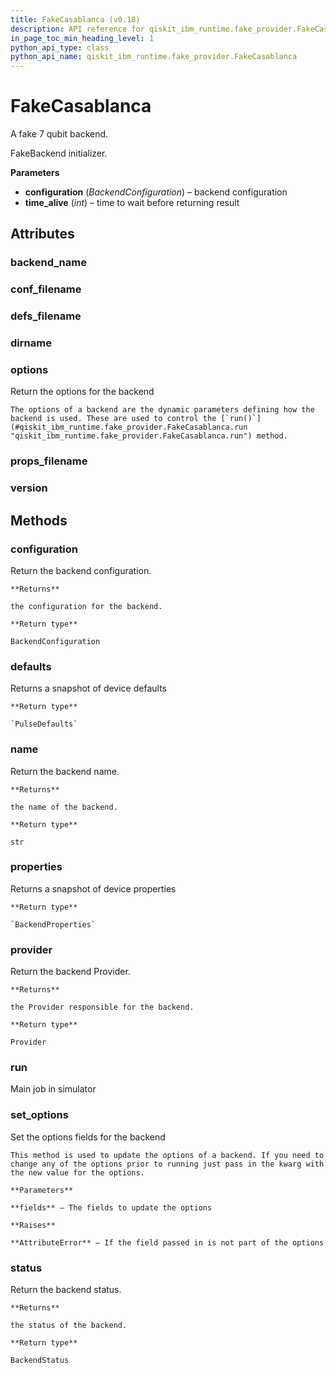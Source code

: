 ```yaml
---
title: FakeCasablanca (v0.18)
description: API reference for qiskit_ibm_runtime.fake_provider.FakeCasablanca in qiskit-ibm-runtime v0.18
in_page_toc_min_heading_level: 1
python_api_type: class
python_api_name: qiskit_ibm_runtime.fake_provider.FakeCasablanca
---
```


# FakeCasablanca

<Class id="qiskit_ibm_runtime.fake_provider.FakeCasablanca" isDedicatedPage={true} github="https://github.com/qiskit/qiskit-ibm-runtime/tree/stable/0.18/qiskit_ibm_runtime/fake_provider/backends/casablanca/fake_casablanca.py" signature="FakeCasablanca" modifiers="class">
  A fake 7 qubit backend.

  FakeBackend initializer.

  **Parameters**

  *   **configuration** (*BackendConfiguration*) – backend configuration
  *   **time\_alive** (*int*) – time to wait before returning result

  ## Attributes

  ### backend\_name

  <Attribute id="qiskit_ibm_runtime.fake_provider.FakeCasablanca.backend_name" attributeValue="'fake_casablanca'" />

  ### conf\_filename

  <Attribute id="qiskit_ibm_runtime.fake_provider.FakeCasablanca.conf_filename" attributeValue="'conf_casablanca.json'" />

  ### defs\_filename

  <Attribute id="qiskit_ibm_runtime.fake_provider.FakeCasablanca.defs_filename" attributeValue="'defs_casablanca.json'" />

  ### dirname

  <Attribute id="qiskit_ibm_runtime.fake_provider.FakeCasablanca.dirname" attributeValue="'/home/runner/work/qiskit-ibm-runtime/qiskit-ibm-runtime/qiskit_ibm_runtime/fake_provider/backends/casablanca'" />

  ### options

  <Attribute id="qiskit_ibm_runtime.fake_provider.FakeCasablanca.options">
    Return the options for the backend

    The options of a backend are the dynamic parameters defining how the backend is used. These are used to control the [`run()`](#qiskit_ibm_runtime.fake_provider.FakeCasablanca.run "qiskit_ibm_runtime.fake_provider.FakeCasablanca.run") method.
  </Attribute>

  ### props\_filename

  <Attribute id="qiskit_ibm_runtime.fake_provider.FakeCasablanca.props_filename" attributeValue="'props_casablanca.json'" />

  ### version

  <Attribute id="qiskit_ibm_runtime.fake_provider.FakeCasablanca.version" attributeValue="1" />

  ## Methods

  ### configuration

  <Function id="qiskit_ibm_runtime.fake_provider.FakeCasablanca.configuration" signature="configuration()">
    Return the backend configuration.

    **Returns**

    the configuration for the backend.

    **Return type**

    BackendConfiguration
  </Function>

  ### defaults

  <Function id="qiskit_ibm_runtime.fake_provider.FakeCasablanca.defaults" signature="defaults()">
    Returns a snapshot of device defaults

    **Return type**

    `PulseDefaults`
  </Function>

  ### name

  <Function id="qiskit_ibm_runtime.fake_provider.FakeCasablanca.name" signature="name()">
    Return the backend name.

    **Returns**

    the name of the backend.

    **Return type**

    str
  </Function>

  ### properties

  <Function id="qiskit_ibm_runtime.fake_provider.FakeCasablanca.properties" signature="properties()">
    Returns a snapshot of device properties

    **Return type**

    `BackendProperties`
  </Function>

  ### provider

  <Function id="qiskit_ibm_runtime.fake_provider.FakeCasablanca.provider" signature="provider()">
    Return the backend Provider.

    **Returns**

    the Provider responsible for the backend.

    **Return type**

    Provider
  </Function>

  ### run

  <Function id="qiskit_ibm_runtime.fake_provider.FakeCasablanca.run" signature="run(run_input, **kwargs)">
    Main job in simulator
  </Function>

  ### set\_options

  <Function id="qiskit_ibm_runtime.fake_provider.FakeCasablanca.set_options" signature="set_options(**fields)">
    Set the options fields for the backend

    This method is used to update the options of a backend. If you need to change any of the options prior to running just pass in the kwarg with the new value for the options.

    **Parameters**

    **fields** – The fields to update the options

    **Raises**

    **AttributeError** – If the field passed in is not part of the options
  </Function>

  ### status

  <Function id="qiskit_ibm_runtime.fake_provider.FakeCasablanca.status" signature="status()">
    Return the backend status.

    **Returns**

    the status of the backend.

    **Return type**

    BackendStatus
  </Function>
</Class>

